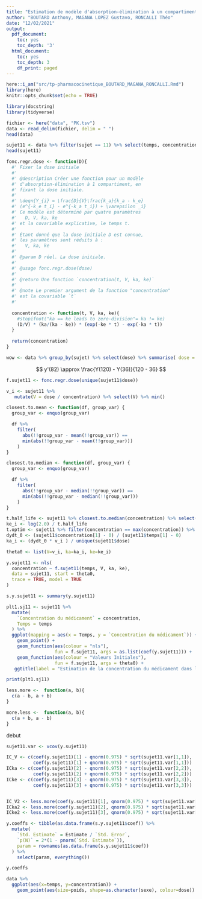 ```yaml
---
title: "Estimation de modèle d'absorption-élimination à un compartiment par maximum de vraisemblance"
author: "BOUTARD Anthony, MAGANA LOPEZ Gustavo, RONCALLI Théo"
date: "12/02/2021"
output:
  pdf_document:
    toc: yes
    toc_depth: '3'
  html_document:
    toc: yes
    toc_depth: 3
    df_print: paged
---
```


```r
here::i_am("src/tp-pharmacocinetique_BOUTARD_MAGANA_RONCALLI.Rmd")
library(here)
knitr::opts_chunk$set(echo = TRUE)
```

```r
library(docstring)
library(tidyverse)

fichier <- here("data", "PK.tsv")
data <- read_delim(fichier, delim = " ")
head(data)

sujet11 <- data %>% filter(sujet == 11) %>% select(temps, concentration, dose)
head(sujet11)
```
```r

fonc.regr.dose <- function(D){
  #' Fixer la dose initiale 
  #' 
  #' @description Créer une fonction pour un modèle 
  #' d'absorption-élimination à 1 compartiment, en 
  #' fixant la dose initiale.
  #' 
  #' \deqn{Y_{i} = \frac{D}{V}\frac{k_a}{k_a - k_e}
  #' (e^{-k_e t_i} - e^{-k_a t_i}) + \varepsilon _i}
  #' Ce modèle est déterminé par quatre paramètres
  #'   D, V, ka, ke
  #' et la covariable explicative, le temps t.
  #' 
  #' Étant donné que la dose initiale D est connue,
  #' les paramètres sont réduits à :
  #'   V, ka, ke
  #'
  #' @param D réel. La dose initiale.
  #'
  #' @usage fonc.regr.dose(dose)
  #'
  #' @return Une fonction `concentration(t, V, ka, ke)`
  #'
  #' @note Le premier argument de la fonction "concentration"
  #' est la covariable `t` 
  #'
  
  concentration <- function(t, V, ka, ke){
    #stopifnot("ka == ke leads to zero-division"= ka != ke)
    (D/V) * (ka/(ka - ke)) * (exp(-ke * t) - exp(-ka * t))
  }
   
  return(concentration)
}

wow <- data %>% group_by(sujet) %>% select(dose) %>% summarise( dose = unique(dose)) 
```

$$
y'(82) \approx \frac{Y(120) - Y(36)}{120 - 36}
$$


```r
f.sujet11 <- fonc.regr.dose(unique(sujet11$dose))

v_i <- sujet11 %>%
   mutate(V = dose / concentration) %>% select(V) %>% min()

closest.to.mean <- function(df, group_var) {
  group_var <- enquo(group_var)

  df %>%
    filter(
      abs(!!group_var - mean(!!group_var)) == 
      min(abs(!!group_var - mean(!!group_var)))
    )
}

closest.to.median <- function(df, group_var) {
  group_var <- enquo(group_var)

  df %>%
    filter(
      abs(!!group_var - median(!!group_var)) == 
      min(abs(!!group_var - median(!!group_var)))
    )
}

t.half_life <- sujet11 %>% closest.to.median(concentration) %>% select(temps) %>% as.numeric() 
ke_i <- log(2.0) / t.half_life
t.optim <- sujet11 %>% filter(concentration == max(concentration)) %>% select(temps) %>% as.numeric()
dydt_0 <- (sujet11$concentration[1] - 0) / (sujet11$temps[1] - 0)
ka_i <- (dydt_0 * v_i ) / unique(sujet11$dose)

theta0 <- list(V=v_i, ka=ka_i, ke=ke_i)

y.sujet11 <- nls(
  concentration ~ f.sujet11(temps, V, ka, ke), 
  data = sujet11, start = theta0,
  trace = TRUE, model = TRUE
)

s.y.sujet11 <- summary(y.sujet11)

plt1.sj11 <- sujet11 %>%
  mutate(
    `Concentration du médicament` = concentration,
    Temps = temps
  ) %>%
  ggplot(mapping = aes(x = Temps, y = `Concentration du médicament`)) +
    geom_point() +
    geom_function(aes(colour = "nls"), 
                  fun = f.sujet11, args = as.list(coef(y.sujet11))) +
    geom_function(aes(colour = "Valeurs Initiales"), 
                  fun = f.sujet11, args = theta0) +
   ggtitle(label = "Estimation de la concentration du médicament dans le plasma sanguin")

print(plt1.sj11)
```


```r
less.more <-  function(a, b){
  c(a - b, a + b)
}

more.less <-  function(a, b){
  c(a + b, a - b)
}
```

debut

```r
sujet11.var <- vcov(y.sujet11)

IC_V <- c(coef(y.sujet11)[1] - qnorm(0.975) * sqrt(sujet11.var[1,1]),
          coef(y.sujet11)[1] + qnorm(0.975) * sqrt(sujet11.var[1,1]))
ICka <- c(coef(y.sujet11)[2] - qnorm(0.975) * sqrt(sujet11.var[2,2]),
          coef(y.sujet11)[2] + qnorm(0.975) * sqrt(sujet11.var[2,2]))
ICke <- c(coef(y.sujet11)[3] - qnorm(0.975) * sqrt(sujet11.var[3,3]),
          coef(y.sujet11)[3] + qnorm(0.975) * sqrt(sujet11.var[3,3]))


IC_V2 <- less.more(coef(y.sujet11)[1], qnorm(0.975) * sqrt(sujet11.var[1,1])) 
ICka2 <- less.more(coef(y.sujet11)[2], qnorm(0.975) * sqrt(sujet11.var[2,2])) 
ICke2 <- less.more(coef(y.sujet11)[3], qnorm(0.975) * sqrt(sujet11.var[3,3])) 
```



```r
y.coeffs <- tibble(as.data.frame(s.y.sujet11$coef)) %>%
  mutate(
    `Std. Estimate` = Estimate / `Std. Error`,
    `p(N)` = 2*(1 - pnorm(`Std. Estimate`)),
    param = rownames(as.data.frame(s.y.sujet11$coef))
  ) %>%
    select(param, everything())

y.coeffs
```


```r
data %>% 
  ggplot(aes(x=temps, y=concentration)) +
    geom_point(aes(size=poids, shape=as.character(sexe), colour=dose))
```


